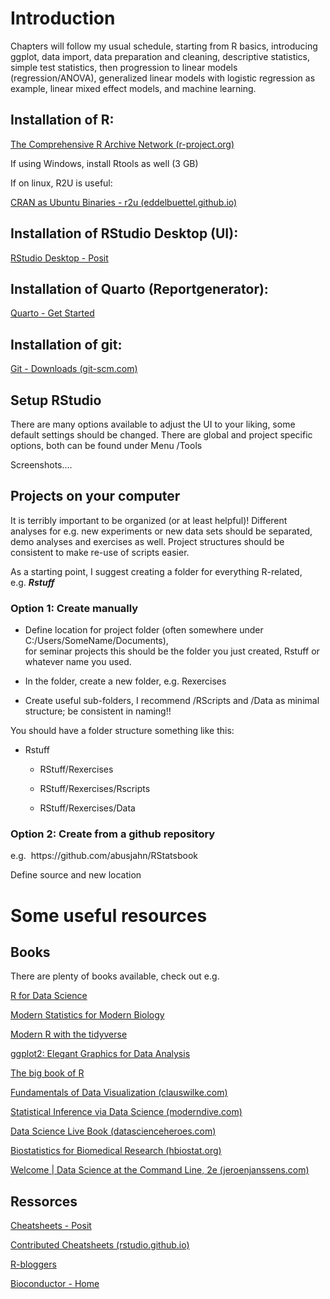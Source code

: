# Introduction

Chapters will follow my usual schedule, starting from R basics, introducing ggplot, data import, data preparation and cleaning, descriptive statistics, simple test statistics, then progression to linear models (regression/ANOVA), generalized linear models with logistic regression as example, linear mixed effect models, and machine learning.

## Installation of R:

[The Comprehensive R Archive Network (r-project.org)](https://cran.r-project.org/)

If using Windows, install Rtools as well (3 GB)

If on linux, R2U is useful:

[CRAN as Ubuntu Binaries - r2u (eddelbuettel.github.io)](https://eddelbuettel.github.io/r2u/)

## Installation of RStudio Desktop (UI):

[RStudio Desktop - Posit](https://posit.co/download/rstudio-desktop/)

## Installation of Quarto (Reportgenerator):

[Quarto - Get Started](https://quarto.org/docs/get-started/)

## Installation of git:

[Git - Downloads (git-scm.com)](https://git-scm.com/downloads)

## Setup RStudio

There are many options available to adjust the UI to your liking, some default settings should be changed. There are global and project specific options, both can be found under Menu /Tools

Screenshots....

## Projects on your computer

It is terribly important to be organized (or at least helpful)! Different analyses for e.g. new experiments or new data sets should be separated, demo analyses and exercises as well. Project structures should be consistent to make re-use of scripts easier.

As a starting point, I suggest creating a folder for everything R-related, e.g. ***Rstuff***

### Option 1: Create manually

-   Define location for project folder (often somewhere under C:/Users/SomeName/Documents),\
    for seminar projects this should be the folder you just created, Rstuff or whatever name you used.

-   In the folder, create a new folder, e.g. Rexercises

-   Create useful sub-folders, I recommend /RScripts and /Data as minimal structure; be consistent in naming!!

You should have a folder structure something like this:\

-   Rstuff

    -   RStuff/Rexercises

    -   RStuff/Rexercises/Rscripts

    -   RStuff/Rexercises/Data\

### Option 2: Create from a github repository

e.g.  https://github.com/abusjahn/RStatsbook

Define source and new location

# Some useful resources

## Books

There are plenty of books available, check out e.g.

[R for Data Science](https://r4ds.hadley.nz/ "R for Data Science"){target="_blank"}

[Modern Statistics for Modern Biology](https://www.huber.embl.de/msmb/){target="_blank"}

[Modern R with the tidyverse](http://modern-rstats.eu/){target="_blank"}

[ggplot2: Elegant Graphics for Data Analysis](https://ggplot2-book.org/){target="_blank"}

[The big book of R](https://www.bigbookofr.com/){target="_blank"}

[Fundamentals of Data Visualization (clauswilke.com)](https://clauswilke.com/dataviz/index.html)

[Statistical Inference via Data Science (moderndive.com)](https://moderndive.com/)

[Data Science Live Book (datascienceheroes.com)](https://livebook.datascienceheroes.com/)

[Biostatistics for Biomedical Research (hbiostat.org)](https://hbiostat.org/bbr/)

[Welcome \| Data Science at the Command Line, 2e (jeroenjanssens.com)](https://jeroenjanssens.com/dsatcl/)

## Ressorces

[Cheatsheets - Posit](https://posit.co/resources/cheatsheets/)

[Contributed Cheatsheets (rstudio.github.io)](https://rstudio.github.io/cheatsheets/contributed-cheatsheets.html?_gl=1*gbrdhb*_ga*MTQ0Nzc3NTc1NS4xNjg0MDU2NDIz*_ga_2C0WZ1JHG0*MTY5NzYzMDM0MS4yNi4wLjE2OTc2MzAzNDEuMC4wLjA.)

[R-bloggers](https://www.r-bloggers.com/)

[Bioconductor - Home](https://www.bioconductor.org/)
